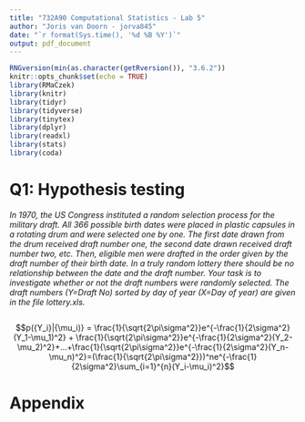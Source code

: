 ```yaml
---
title: "732A90 Computational Statistics - Lab 5"
author: "Joris van Doorn - jorva845"
date: "`r format(Sys.time(), '%d %B %Y')`"
output: pdf_document
---
```


```r
RNGversion(min(as.character(getRversion()), "3.6.2"))
knitr::opts_chunk$set(echo = TRUE)
library(RMaCzek)
library(knitr)
library(tidyr)
library(tidyverse)
library(tinytex)
library(dplyr)
library(readxl)
library(stats)
library(coda)
```

# Q1: Hypothesis testing

*In 1970, the US Congress instituted a random selection process for the military draft. All 366 possible birth dates were placed in plastic capsules in a rotating drum and were selected one by one. The first date drawn from the drum received draft number one, the second date drawn received draft number two, etc. Then, eligible men were drafted in the order given by the draft number of their birth date. In a truly random lottery there should be no relationship between the date and the draft number. Your task is to investigate whether or not the draft numbers were randomly selected. The draft numbers (Y=Draft No) sorted by day of year (X=Day of year) are given in the file lottery.xls.*

```r
```
 
$$p({Y_i}|{\mu_i)} = \frac{1}{\sqrt{2\pi\sigma^2}}e^{-\frac{1}{2\sigma^2}(Y_1-\mu_1)^2} + \frac{1}{\sqrt{2\pi\sigma^2}}e^{-\frac{1}{2\sigma^2}(Y_2-\mu_2)^2}+...+\frac{1}{\sqrt{2\pi\sigma^2}}e^{-\frac{1}{2\sigma^2}(Y_n-\mu_n)^2}=(\frac{1}{\sqrt{2\pi\sigma^2}})^ne^{-\frac{1}{2\sigma^2}\sum_{i=1}^{n}(Y_i-\mu_i)^2}$$



\newpage

# Appendix

```r
```

